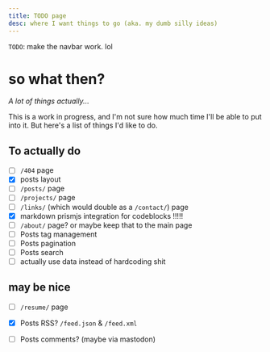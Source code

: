 ```yaml
---
title: TODO page
desc: where I want things to go (aka. my dumb silly ideas)
---
```


`TODO`: make the navbar work. lol

# so what then?

*A lot of things actually...*

This is a work in progress, and I'm not sure how much time I'll be able to put into it. But here's a list of things I'd like to do.

## To actually do

- [ ] `/404` page
- [x] posts layout
- [ ] `/posts/` page
- [ ] `/projects/` page
- [ ] `/links/` (which would double as a `/contact/`) page
- [x] markdown prismjs integration for codeblocks !!!!!
- [ ] `/about/` page? or maybe keep that to the main page
- [ ] Posts tag management
- [ ] Posts pagination
- [ ] Posts search
- [ ] actually use data instead of hardcoding shit

## may be nice
- [ ] `/resume/` page
- [x] Posts RSS? `/feed.json` & `/feed.xml`
- [ ] Posts comments? (maybe via mastodon)


